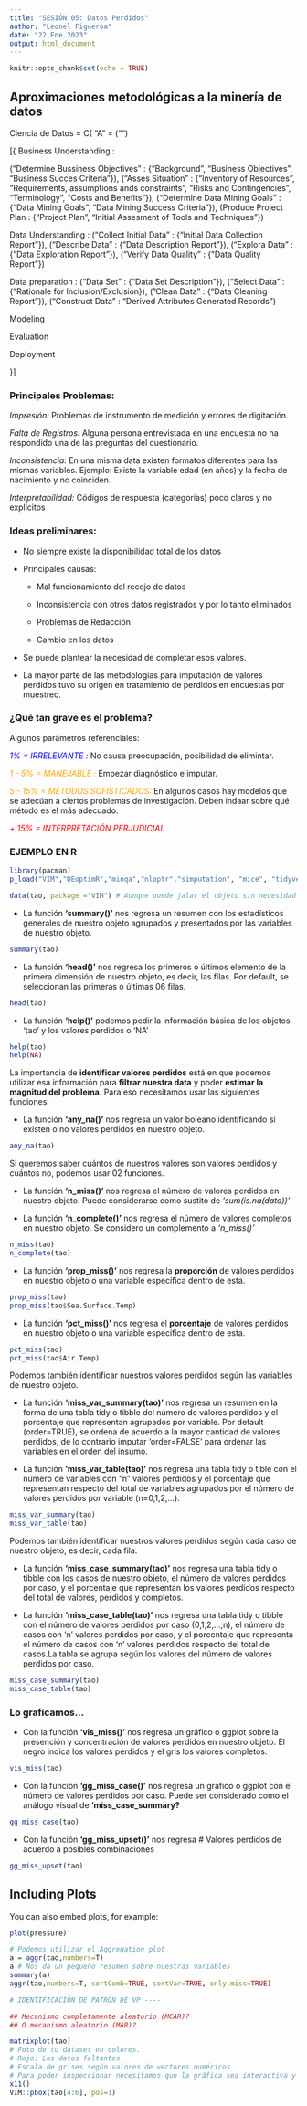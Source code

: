 ```yaml
---
title: "SESIÓN 05: Datos Perdidos"
author: "Leonel Figueroa"
date: "22.Ene.2023"
output: html_document
---
```


```r
knitr::opts_chunk$set(echo = TRUE)
```

## Aproximaciones metodológicas a la minería de datos

Ciencia de Datos = C( "A" = ("")

[{ Business Understanding : 

("Determine Bussiness Objectives" : {"Background", "Business Objectives", "Business Succes Criteria"}),
("Asses Situation" : {"Inventory of Resources", "Requirements, assumptions ands constraints", "Risks and Contingencies", "Terminology", "Costs and Benefits"}),
("Determine Data Mining Goals" : {"Data Mining Goals", "Data Mining Success Criteria"}),
(Produce Project Plan : {"Project Plan", "Initial Assesment of Tools and Techniques"})

Data Understanding : 
("Collect Initial Data" : {"Initial Data Collection Report"}),
("Describe Data" : {"Data Description Report"}),
("Explora Data" : {"Data Exploration Report"}),
("Verify Data Quality" : {"Data Quality Report"})

Data preparation :
("Data Set" : {"Data Set Description"}),
("Select Data" : {"Rationale for Inclusion/Exclusion}),
("Clean Data" : {"Data Cleaning Report"}),
("Construct Data" : "Derived Attributes Generated Records")

Modeling

Evaluation

Deployment

}]


### **Principales Problemas:**

*Impresión:* Problemas de instrumento de medición y errores de digitación.

*Falta de Registros:* Alguna persona entrevistada en una encuesta no ha respondido una de las preguntas del cuestionario.

*Inconsistencia:* En una misma data existen formatos diferentes para las mismas variables. Ejemplo: Existe la variable edad (en años) y la fecha de nacimiento y no coinciden.

*Interpretabilidad:* Códigos de respuesta (categorías) poco claros y no explícitos



### **Ideas preliminares:**

* No siempre existe la disponibilidad total de los datos

* Principales causas:

  + Mal funcionamiento del recojo de datos
  
  + Inconsistencia con otros datos registrados y por lo tanto eliminados
  
  + Problemas de Redacción
  
  + Cambio en los datos
  
* Se puede plantear la necesidad de completar esos valores.

* La mayor parte de las metodologías para imputación de valores perdidos tuvo su origen en tratamiento de perdidos en encuestas por muestreo.



### **¿Qué tan grave es el problema?**

Algunos parámetros referenciales:

  <span style="color:blue"> *1% = IRRELEVANTE :* </span> No causa preocupación, posibilidad de elimintar.
  
  <span style="color:orange"> *1 - 5% = MANEJABLE :* </span> Empezar diagnóstico e imputar.
  
  <span style="color:orange"> *5 - 15% = MÉTODOS SOFISTICADOS:* </span> En algunos casos hay modelos que se adecúan a ciertos problemas de investigación. Deben indaar sobre qué método es el más adecuado. 
  
  <span style="color:red"> *+ 15% = INTERPRETACIÓN PERJUDICIAL* </span>



### **EJEMPLO EN R**

```r
library(pacman)
p_load("VIM","DEoptimR","minqa","nloptr","simputation", "mice", "tidyverse", "DMwR2", "naniar") #Instalamos los paquetes que vamos a necesitar

data(tao, package ="VIM") # Aunque puede jalar el objeto sin necesidad de especificar el paquete, cuando no especificamos podría jalarme un objeto de nombre similar en otro paquete.
```

* La función **'summary()'** nos regresa un resumen con los estadísticos generales de nuestro objeto agrupados y presentados por las variables de nuestro objeto.

```r
summary(tao)
```

* La función **'head()'** nos regresa los primeros o últimos elemento de la primera dimensión de nuestro objeto, es decir, las filas. Por default, se seleccionan las primeras o últimas 06 filas.

```r
head(tao)
```

* La función **'help()'** podemos pedir la información básica de los objetos 'tao' y los valores perdidos o 'NA'

```r
help(tao) 
help(NA)
```

La importancia de **identificar valores perdidos** está en que podemos utilizar esa información para **filtrar nuestra data** y poder **estimar la magnitud del problema**. Para eso necesitamos usar las siguientes funciones:

* La función **'any_na()'** nos regresa un valor boleano identificando si existen o no valores perdidos en nuestro objeto.

```r
any_na(tao)
```

Si queremos saber cuántos de nuestros valores son valores perdidos y cuántos no, podemos usar 02 funciones. 

* La función **'n_miss()'** nos regresa el número de valores perdidos en nuestro objeto. Puede considerarse como sustito de *'sum(is.na(data))'*

* La función **'n_complete()'** nos regresa el número de valores completos en nuestro objeto. Se considero un complemento a *'n_miss()'*

```r
n_miss(tao)
n_complete(tao)
```

* La función **'prop_miss()'** nos regresa la **proporción** de valores perdidos en nuestro objeto o una variable específica dentro de esta.

```r
prop_miss(tao) 
prop_miss(tao$Sea.Surface.Temp)
```

* La función **'pct_miss()'** nos regresa el **porcentaje** de valores perdidos en nuestro objeto o una variable específica dentro de esta.

```r
pct_miss(tao)
pct_miss(tao$Air.Temp)
```

Podemos también identificar nuestros valores perdidos según las variables de nuestro objeto.

* La función **'miss_var_summary(tao)'** nos regresa un resumen en la forma de una tabla tidy o tibble del número de valores perdidos y el porcentaje que representan agrupados por variable. Por default (order=TRUE), se ordena de acuerdo a la mayor cantidad de valores perdidos, de lo contrario imputar 'order=FALSE' para ordenar las variables en el orden del insumo.

* La función **'miss_var_table(tao)'** nos regresa una tabla tidy o tible con el número de variables con "n" valores perdidos y el porcentaje que representan respecto del total de variables agrupados por el número de valores perdidos por variable (n=0,1,2,...). 

```r
miss_var_summary(tao)
miss_var_table(tao)
```

Podemos también identificar nuestros valores perdidos según cada caso de nuestro objeto, es decir, cada fila:

* La función **'miss_case_summary(tao)'** nos regresa una tabla tidy o tibble con los casos de nuestro objeto, el número de valores perdidos por caso, y el porcentaje que representan los valores perdidos respecto del total de valores, perdidos y completos.

* La función **'miss_case_table(tao)'** nos regresa una tabla tidy o tibble con el número de valores perdidos por caso (0,1,2,...,n), el número de casos con 'n' valores perdidos por caso, y el porcentaje que representa el número de casos con 'n' valores perdidos respecto del total de casos.La tabla se agrupa según los valores del número de valores perdidos por caso.

```r
miss_case_summary(tao)
miss_case_table(tao) 
```

### **Lo graficamos...**

* Con la función **'vis_miss()'** nos regresa un gráfico o ggplot sobre la presención y concentración de valores perdidos en nuestro objeto. El negro indica los valores perdidos y el gris los valores completos.

```r
vis_miss(tao)
```

* Con la función **'gg_miss_case()'** nos regresa un gráfico o ggplot con el número de valores perdidos por caso. Puede ser considerado como el análogo visual de **'miss_case_summary?**

```r
gg_miss_case(tao)
```

* Con la función **'gg_miss_upset()'** nos regresa
# Valores perdidos de acuerdo a posibles combinaciones

```r
gg_miss_upset(tao) 
```

## Including Plots ##

You can also embed plots, for example:

```r
plot(pressure)

# Podemos utilizar el Aggregation plot
a = aggr(tao,numbers=T) 
a # Nos da un pequeño resumen sobre nuestras variables
summary(a)
aggr(tao,numbers=T, sortComb=TRUE, sortVar=TRUE, only.miss=TRUE)

# IDENTIFICACIÓN DE PATRÓN DE VP ----

## Mecanismo completamente aleatorio (MCAR)?  
## O mecanismo aleatorio (MAR)?

matrixplot(tao)
# Foto de tu dataset en colores.
# Rojo: Los datos faltantes
# Escala de grises según valores de vectores numéricos
# Para poder inspeccionar necesitamos que la gráfica sea interactiva y utilizamos x11()
x11()
VIM::pbox(tao[4:6], pos=1)

```


